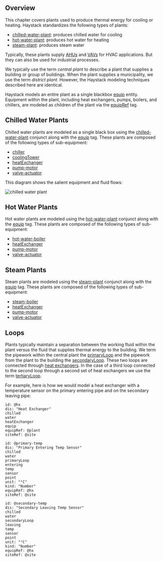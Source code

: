 ## <a name="overview"></a>Overview

This chapter covers plants used to produce thermal energy for cooling or heating.  Haystack standardizes the following types of plants:

* [chilled-water-plant](chilled-water-plant): produces chilled water for cooling
* [hot-water-plant](hot-water-plant): produces hot water for heating
* [steam-plant](steam-plant): produces steam water


Typically, these plants supply [AHUs](AHUs) and [VAVs](VAVs) for HVAC applications.  But they can also be used for industrial processes.

We typically use the term *central plant* to describe a plant that supplies a building or group of buildings.  When the plant supplies a municipality, we use the term *district plant*.  However, the Haystack modeling techniques described here are identical.

Haystack models an entire plant as a single blackbox [equip](equip) entity. Equipment within the plant, including heat exchangers, pumps, boilers, and chillers, are modeled as children of the plant via the [equipRef](equipRef) tag.

## <a name="chilledWaterPlants"></a>Chilled Water Plants

Chilled water plants are modeled as a single black box using the [chilled-water-plant](chilled-water-plant) conjunct along with the [equip](equip) tag.  These plants are composed of the following types of sub-equipment:

* [chiller](chiller)
* [coolingTower](coolingTower)
* [heatExchanger](heatExchanger)
* [pump-motor](pump-motor)
* [valve-actuator](valve-actuator)


This diagram shows the salient equipment and fluid flows:

![chilled water plant](chilled-water-plant.svg)

## <a name="hotWaterPlants"></a>Hot Water Plants

Hot water plants are modeled using the [hot-water-plant](hot-water-plant) conjunct along with the [equip](equip) tag.  These plants are composed of the following types of sub-equipment:

* [hot-water-boiler](hot-water-boiler)
* [heatExchanger](heatExchanger)
* [pump-motor](pump-motor)
* [valve-actuator](valve-actuator)


## <a name="steamPlants"></a>Steam Plants

Steam plants are modeled using the [steam-plant](steam-plant) conjunct along with the [equip](equip) tag.  These plants are composed of the following types of sub-equipment:

* [steam-boiler](steam-boiler)
* [heatExchanger](heatExchanger)
* [pump-motor](pump-motor)
* [valve-actuator](valve-actuator)


## <a name="loops"></a>Loops

Plants typically maintain a separation between the working fluid within the plant versus the fluid that supplies thermal energy to the building. We term the pipework within the central plant the [primaryLoop](primaryLoop) and the pipework from the plant to the building the [secondaryLoop](secondaryLoop).  These two loops are connected through [heat exchangers](heatExchanger).  In the case of a third loop connected to the second loop through a second set of heat exchangers we use the term [tertiaryLoop](tertiaryLoop).

For example, here is how we would model a heat exchanger with a temperature sensor on the primary entering pipe and on the secondary leaving pipe:

    id: @hx
    dis: "Heat Exchanger"
    chilled
    water
    heatExchanger
    equip
    equipRef: @plant
    siteRef: @site
    
    id: @primary-temp
    dis: "Primary Entering Temp Sensor"
    chilled
    water
    primaryLoop
    entering
    temp
    sensor
    point
    unit: "°C"
    kind: "Number"
    equipRef: @hx
    siteRef: @site
    
    id: @secondary-temp
    dis: "Secondary Leaving Temp Sensor"
    chilled
    water
    secondaryLoop
    leaving
    temp
    sensor
    point
    unit: "°C"
    kind: "Number"
    equipRef: @hx
    siteRef: @site

